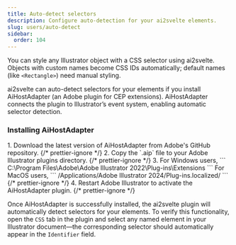 ```yaml
---
title: Auto-detect selectors
description: Configure auto-detection for your ai2svelte elements.
slug: users/auto-detect
sidebar:
  order: 104
---
```



You can style any Illustrator object with a CSS selector using ai2svelte. Objects with custom names become CSS IDs automatically; default names (like `<Rectangle>`) need manual styling.

ai2svelte can auto-detect selectors for your elements if you install AiHostAdapter (an Adobe plugin for CEP extensions). AiHostAdapter connects the plugin to Illustrator’s event system, enabling automatic selector detection.

### Installing AiHostAdapter

<LinkCard
  title="Adobe Github"
  href="https://github.com/Adobe-CEP/CEP-Resources/tree/master/CEP_11.x/AIHostAdapter"
/>

<Steps>
  1. Download the latest version of AiHostAdapter from Adobe's GitHub
  repository. {/* prettier-ignore */}
  2. Copy the `.aip` file to your Adobe Illustrator plugins directory. {/* prettier-ignore */}
  3. For Windows users, ``` C:\Program Files\Adobe\Adobe Illustrator
  2022\Plug-ins\Extensions ``` For MacOS users, ``` /Applications/Adobe
  Illustrator 2024/Plug-ins.localized/ ``` {/* prettier-ignore */}
  4. Restart Adobe Illustrator to activate the AiHostAdapter plugin.
  {/* prettier-ignore */}
</Steps>

Once AiHostAdapter is successfully installed, the ai2svelte plugin will automatically detect selectors for your elements. To verify this functionality, open the `CSS` tab in the plugin and select any named element in your Illustrator document—the corresponding selector should automatically appear in the `Identifier` field.
